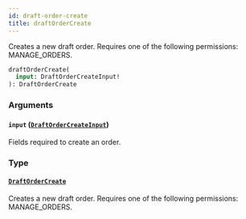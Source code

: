 ```yaml
---
id: draft-order-create
title: draftOrderCreate
---
```



Creates a new draft order. Requires one of the following permissions: MANAGE_ORDERS.

```graphql
draftOrderCreate(
  input: DraftOrderCreateInput!
): DraftOrderCreate
```


### Arguments

#### `input` ([`DraftOrderCreateInput`](../../../developer/api-reference/inputs/draft-order-create-input))

Fields required to create an order.


### Type

#### [`DraftOrderCreate`](../../../developer/api-reference/objects/draft-order-create) 

Creates a new draft order. Requires one of the following permissions: MANAGE_ORDERS.




